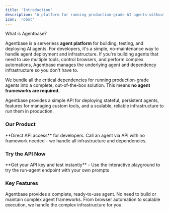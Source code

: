 ```yaml
---
title: 'Introduction'
description: 'A platform for running production-grade AI agents without managing infrastructure.'
icon: 'robot'
---
```


What is Agentbase? 

Agentbase is a serverless **agent platform** for building, testing, and deploying AI agents. For developers, it's a simple, no-maintenance way to handle agent deployment and infrastructure. If you're building agents that need to use multiple tools, control browsers, and perform complex automations, Agentbase manages the underlying agent and dependency infrastructure so you don't have to.

We bundle all the critical dependencies for running production-grade agents into a complete, out-of-the-box solution. This means **no agent frameworks are required**. 

Agentbase provides a simple API for deploying stateful, persistent agents, features for managing custom tools, and a scalable, reliable infrastructure to run them in production.



### Our Product
<CardGroup cols={1}>
  <Card title="Agents API" icon="robot" href="/api/run-agent">
    **Direct API access** for developers. Call an agent via API with no framework needed - we handle all infrastructure and dependencies.
  </Card>
</CardGroup>

### Try the API Now
<CardGroup cols={1}>
  <Card title="Test in Mintlify Playground" icon="play" href="/api/run-agent">
    **Get your API key and test instantly** - Use the interactive playground to try the run-agent endpoint with your own prompts
  </Card>
</CardGroup>

### Key Features
<CardGroup>
  <Card title="Anti-Framework" icon="robot">
    Agentbase provides a complete, ready-to-use agent. No need to build or maintain complex agent frameworks.
  </Card>
  <Card title="Managed Infrastructure" icon="server">
    From browser automation to scalable execution, we handle the complex infrastructure for you.
  </Card>
</CardGroup>
